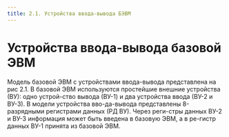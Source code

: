 ```yaml
---
title: 2.1. Устройства ввода-вывода БЭВМ
---
```


# Устройства ввода-вывода базовой ЭВМ

Модель базовой ЭВМ с устройствами ввода-вывода представлена на рис 2.1. В базовой ЭВМ используются простейшие внешние устройства (ВУ): одно устрой-ство вывода (ВУ-1) и два устройства ввода (ВУ-2 и ВУ-3). В модели устройства вво-да-вывода представлены 8-разрядными регистрами данных (РД ВУ). Через реги-стры данных ВУ-2 и ВУ-3 информация может быть введена в базовую ЭВМ, а в ре-гистр данных ВУ-1 принята из базовой ЭВМ.